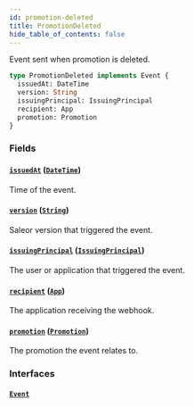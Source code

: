 ```yaml
---
id: promotion-deleted
title: PromotionDeleted
hide_table_of_contents: false
---
```


Event sent when promotion is deleted.

```graphql
type PromotionDeleted implements Event {
  issuedAt: DateTime
  version: String
  issuingPrincipal: IssuingPrincipal
  recipient: App
  promotion: Promotion
}
```

### Fields

#### [`issuedAt`](#) ([`DateTime`](../../../developer/api-reference/scalars/date-time))

Time of the event.

#### [`version`](#) ([`String`](../../../developer/api-reference/scalars/string))

Saleor version that triggered the event.

#### [`issuingPrincipal`](#) ([`IssuingPrincipal`](../../../developer/api-reference/unions/issuing-principal))

The user or application that triggered the event.

#### [`recipient`](#) ([`App`](../../../developer/api-reference/objects/app))

The application receiving the webhook.

#### [`promotion`](#) ([`Promotion`](../../../developer/api-reference/objects/promotion))

The promotion the event relates to.

### Interfaces

#### [`Event`](../../../developer/api-reference/interfaces/event)

